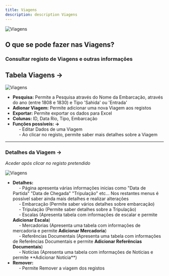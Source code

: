 ```yaml
---
title: Viagens
description: description Viagens
---
```


![Viagens](./images/Viagens.png "Viagens")

## O que se pode fazer nas Viagens?

### Consultar registo de Viagens e outras informações

## Tabela Viagens ->

![Viagens](./images/tabela.png "Viagens")

- **Pesquisa:** Permite a Pesquisa através do Nome da Embarcação, através do ano (entre 1808 e 1830) e Tipo 'Sahida' ou 'Entrada'
- **Adionar Viagem:** Permite adicionar uma nova Viagem aos registos
- **Exportar:** Permite exportar os dados para Excel
- **Colunas:** ID, Data Rio, Tipo, Embarcação
- **Funções possíveis: ->**<br />
  &nbsp;&nbsp;&nbsp;&nbsp; - Editar Dados de uma Viagem<br />
  &nbsp;&nbsp;&nbsp;&nbsp; - Ao clicar no registo, permite saber mais detalhes sobre a Viagem<br />

---

### Detalhes da Viagem ->

_Aceder após clicar no registo pretendido_

![Viagens](./images/detalhes.png "Viagens")

- **Detalhes:**<br />
  &nbsp;&nbsp;&nbsp;&nbsp; - Página apresenta várias informações inicias como "Data de Partida" "Data de Chegada" "Tripulação" etc... Nos restantes menus é possível saber ainda mais detalhes e realizar alterações<br />
  &nbsp;&nbsp;&nbsp;&nbsp; - Embarcação (Permite saber vários detalhes sobre embarcação)<br />
  &nbsp;&nbsp;&nbsp;&nbsp; - Tripulação (Permite saber detalhes sobre a Tripulação)<br />
  &nbsp;&nbsp;&nbsp;&nbsp; - Escalas (Apresenta tabela com informações de escalar e permite **Adicionar Escala**)<br />
  &nbsp;&nbsp;&nbsp;&nbsp; - Mercadorias (Apresenta uma tabela com informações de mercadoria e permite **Adicionar Mercadoria**)<br />
  &nbsp;&nbsp;&nbsp;&nbsp; - Referências Documentais (Apresenta uma tabela com informações de Referências Documentais e permite **Adicionar Referências Documentais**)<br />
  &nbsp;&nbsp;&nbsp;&nbsp; - Notícias (Apresenta uma tabela com informações de Notícias e permite \*\*Adicionar Notícia\*\*)<br />
- **Remover:**<br /> &nbsp;&nbsp;&nbsp;&nbsp; - Permite Remover a viagem dos registos<br />
